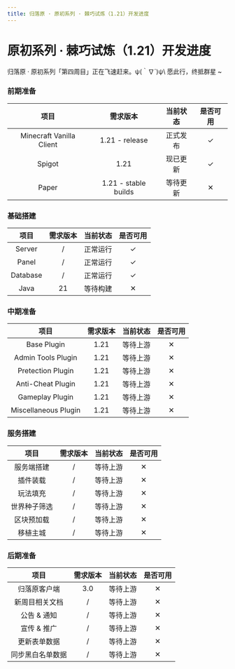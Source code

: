 ```yaml
---
title: 归落原 · 原初系列 · 棘巧试炼（1.21）开发进度
---
```




# 原初系列 · 棘巧试炼（1.21）开发进度

<Callout emoji="⚡️">
  归落原 · 原初系列「第四周目」正在飞速赶来。ψ(｀∇´)ψ\
  愿此行，终抵群星 ~
</Callout>

### 前期准备

| 项目 | 需求版本 | 当前状态 | 是否可用 |
| :----: | :----: | :----: | :----: |
| Minecraft Vanilla Client | 1.21 - release | 正式发布 | ✓ |
| Spigot | 1.21 | 现已更新 | ✓ |
| Paper | 1.21 - stable builds | 等待更新 | ✕ |

### 基础搭建

| 项目 | 需求版本 | 当前状态 | 是否可用 |
| :----: | :----: | :----: | :----: |
| Server | / | 正常运行 | ✓ |
| Panel | / | 正常运行 | ✓ |
| Database | / | 正常运行 | ✓ |
| Java | 21 | 等待构建 | ✕ |

### 中期准备

| 项目 | 需求版本 | 当前状态 | 是否可用 |
| :----: | :----: | :----: | :----: |
| Base Plugin | 1.21 | 等待上游 | ✕ |
| Admin Tools Plugin | 1.21 | 等待上游 | ✕ |
| Pretection Plugin | 1.21 | 等待上游 | ✕ |
| Anti-Cheat Plugin | 1.21 | 等待上游 | ✕ |
| Gameplay Plugin | 1.21 | 等待上游 | ✕ |
| Miscellaneous Plugin | 1.21 | 等待上游 | ✕ |

### 服务搭建

| 项目 | 需求版本 | 当前状态 | 是否可用 |
| :----: | :----: | :----: | :----: |
| 服务端搭建 | / | 等待上游 | ✕ |
| 插件装载 | / | 等待上游 | ✕ |
| 玩法填充 | / | 等待上游 | ✕ |
| 世界种子筛选 | / | 等待上游 | ✕ |
| 区块预加载 | / | 等待上游 | ✕ |
| 移植主城 | / | 等待上游 | ✕ |

### 后期准备

| 项目 | 需求版本 | 当前状态 | 是否可用 |
| :----: | :----: | :----: | :----: |
| 归落原客户端 | 3.0 | 等待上游 | ✕ |
| 新周目相关文档 | / | 等待上游 | ✕ |
| 公告 & 通知 | / | 等待上游 | ✕ |
| 宣传 & 推广 | / | 等待上游 | ✕ |
| 更新表单数据 | / | 等待上游 | ✕ |
| 同步黑白名单数据 | / | 等待上游 | ✕ |